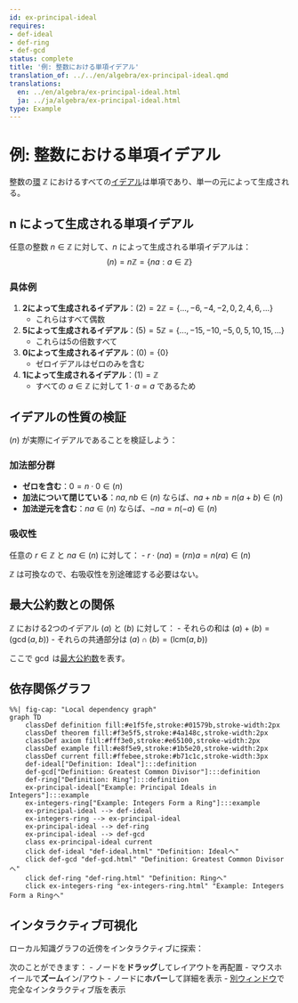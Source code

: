 ```yaml
---
id: ex-principal-ideal
requires:
- def-ideal
- def-ring
- def-gcd
status: complete
title: '例: 整数における単項イデアル'
translation_of: ../../en/algebra/ex-principal-ideal.qmd
translations:
  en: ../en/algebra/ex-principal-ideal.html
  ja: ../ja/algebra/ex-principal-ideal.html
type: Example
---
```


# 例: 整数における単項イデアル

整数の[環](def-ring.qmd) $\mathbb{Z}$ におけるすべての[イデアル](def-ideal.qmd)は単項であり、単一の元によって生成される。

## n によって生成される単項イデアル

任意の整数 $n \in \mathbb{Z}$ に対して、$n$ によって生成される単項イデアルは：
$$(n) = n\mathbb{Z} = \{na : a \in \mathbb{Z}\}$$

### 具体例

1. **2によって生成されるイデアル**：$(2) = 2\mathbb{Z} = \{..., -6, -4, -2, 0, 2, 4, 6, ...\}$
   - これらはすべて偶数

2. **5によって生成されるイデアル**：$(5) = 5\mathbb{Z} = \{..., -15, -10, -5, 0, 5, 10, 15, ...\}$
   - これらは5の倍数すべて

3. **0によって生成されるイデアル**：$(0) = \{0\}$
   - ゼロイデアルはゼロのみを含む

4. **1によって生成されるイデアル**：$(1) = \mathbb{Z}$
   - すべての $a \in \mathbb{Z}$ に対して $1 \cdot a = a$ であるため

## イデアルの性質の検証

$(n)$ が実際にイデアルであることを検証しよう：

### 加法部分群
- **ゼロを含む**：$0 = n \cdot 0 \in (n)$
- **加法について閉じている**：$na, nb \in (n)$ ならば、$na + nb = n(a + b) \in (n)$
- **加法逆元を含む**：$na \in (n)$ ならば、$-na = n(-a) \in (n)$

### 吸収性
任意の $r \in \mathbb{Z}$ と $na \in (n)$ に対して：
- $r \cdot (na) = (rn)a = n(ra) \in (n)$

$\mathbb{Z}$ は可換なので、右吸収性を別途確認する必要はない。

## 最大公約数との関係

$\mathbb{Z}$ における2つのイデアル $(a)$ と $(b)$ に対して：
- それらの和は $(a) + (b) = (\gcd(a,b))$
- それらの共通部分は $(a) \cap (b) = (\text{lcm}(a,b))$

ここで $\gcd$ は[最大公約数](../number-theory/def-gcd.qmd)を表す。

## 依存関係グラフ

```mermaid
%%| fig-cap: "Local dependency graph"
graph TD
    classDef definition fill:#e1f5fe,stroke:#01579b,stroke-width:2px
    classDef theorem fill:#f3e5f5,stroke:#4a148c,stroke-width:2px
    classDef axiom fill:#fff3e0,stroke:#e65100,stroke-width:2px
    classDef example fill:#e8f5e9,stroke:#1b5e20,stroke-width:2px
    classDef current fill:#ffebee,stroke:#b71c1c,stroke-width:3px
    def-ideal["Definition: Ideal"]:::definition
    def-gcd["Definition: Greatest Common Divisor"]:::definition
    def-ring["Definition: Ring"]:::definition
    ex-principal-ideal["Example: Principal Ideals in Integers"]:::example
    ex-integers-ring["Example: Integers Form a Ring"]:::example
    ex-principal-ideal --> def-ideal
    ex-integers-ring --> ex-principal-ideal
    ex-principal-ideal --> def-ring
    ex-principal-ideal --> def-gcd
    class ex-principal-ideal current
    click def-ideal "def-ideal.html" "Definition: Idealへ"
    click def-gcd "def-gcd.html" "Definition: Greatest Common Divisorへ"
    click def-ring "def-ring.html" "Definition: Ringへ"
    click ex-integers-ring "ex-integers-ring.html" "Example: Integers Form a Ringへ"
```

## インタラクティブ可視化

ローカル知識グラフの近傍をインタラクティブに探索：

::: {.graph-viz data-id="ex-principal-ideal" data-width="700" data-height="500"}
:::

次のことができます：
- ノードを**ドラッグ**してレイアウトを再配置
- マウスホイールで**ズーム**イン/アウト
- ノードに**ホバー**して詳細を表示
- [別ウィンドウ](../../output/interactive/ex-principal-ideal.html){target="_blank"}で完全なインタラクティブ版を表示
